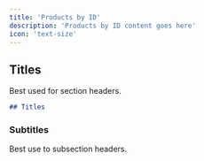 ```yaml
---
title: 'Products by ID'
description: 'Products by ID content goes here'
icon: 'text-size'
---
```


## Titles

Best used for section headers.

```md
## Titles
```

### Subtitles

Best use to subsection headers.